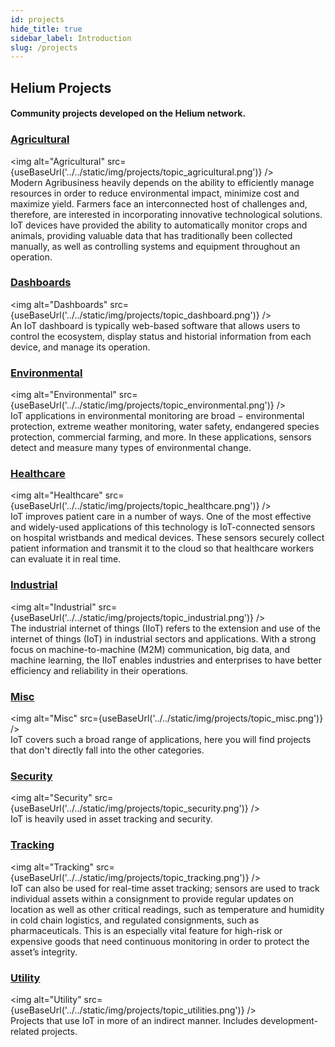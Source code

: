 ```yaml
---
id: projects 
hide_title: true
sidebar_label: Introduction
slug: /projects
---
```



## Helium Projects
#### Community projects developed on the Helium network.

### [Agricultural](/docs/projects/agricultural)
<img alt="Agricultural" src={useBaseUrl('../../static/img/projects/topic_agricultural.png')} /><br/>
Modern Agribusiness heavily depends on the ability to efficiently manage resources in order to reduce environmental impact, minimize cost and maximize yield. Farmers face an interconnected host of challenges and, therefore, are interested in incorporating innovative technological solutions. IoT devices have provided the ability to automatically monitor crops and animals, providing valuable data that has traditionally been collected manually, as well as controlling systems and equipment throughout an operation.

### [Dashboards](/docs/projects/dashboards)
<img alt="Dashboards" src={useBaseUrl('../../static/img/projects/topic_dashboard.png')} /><br/>
An IoT dashboard is typically web-based software that allows users to control the ecosystem, display status and historial information from each device, and manage its operation.

### [Environmental](/docs/projects/environmental)
<img alt="Environmental" src={useBaseUrl('../../static/img/projects/topic_environmental.png')} /><br/>
IoT applications in environmental monitoring are broad − environmental protection, extreme weather monitoring, water safety, endangered species protection, commercial farming, and more. In these applications, sensors detect and measure many types of environmental change.

### [Healthcare](/docs/projects/healthcare)
<img alt="Healthcare" src={useBaseUrl('../../static/img/projects/topic_healthcare.png')} /><br/>
IoT improves patient care in a number of ways. One of the most effective and widely-used applications of this technology is IoT-connected sensors on hospital wristbands and medical devices. These sensors securely collect patient information and transmit it to the cloud so that healthcare workers can evaluate it in real time.

### [Industrial](/docs/projects/industrial)
<img alt="Industrial" src={useBaseUrl('../../static/img/projects/topic_industrial.png')} /><br/>
The industrial internet of things (IIoT) refers to the extension and use of the internet of things (IoT) in industrial sectors and applications. With a strong focus on machine-to-machine (M2M) communication, big data, and machine learning, the IIoT enables industries and enterprises to have better efficiency and reliability in their operations.

### [Misc](/docs/projects/misc)
<img alt="Misc" src={useBaseUrl('../../static/img/projects/topic_misc.png')} /><br/>
IoT covers such a broad range of applications, here you will find projects that don't directly fall into the other categories.

### [Security](/docs/projects/security)
<img alt="Security" src={useBaseUrl('../../static/img/projects/topic_security.png')} /><br/>
IoT is heavily used in asset tracking and security.

### [Tracking](/docs/projects/tracking)
<img alt="Tracking" src={useBaseUrl('../../static/img/projects/topic_tracking.png')} /><br/>
IoT can also be used for real-time asset tracking; sensors are used to track individual assets within a consignment to provide regular updates on location as well as other critical readings, such as temperature and humidity in cold chain logistics, and regulated consignments, such as pharmaceuticals. This is an especially vital feature for high-risk or expensive goods that need continuous monitoring in order to protect the asset’s integrity.

### [Utility](/docs/projects/utility)
<img alt="Utility" src={useBaseUrl('../../static/img/projects/topic_utilities.png')} /><br/>
Projects that use IoT in more of an indirect manner. Includes development-related projects.